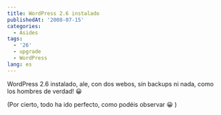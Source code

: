 ```yaml
---
title: WordPress 2.6 instalado
publishedAt: '2008-07-15'
categories:
  - Asides
tags:
  - '26'
  - upgrade
  - WordPress
lang: es
---
```


WordPress 2.6 instalado, ale, con dos webos, sin backups ni nada, como los hombres de verdad! 😀

(Por cierto, todo ha ido perfecto, como podéis observar 😀 )
